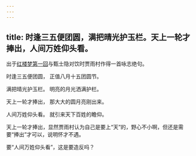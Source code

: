 ```yaml
---
---
---
```

title: 时逢三五便团圆，满把晴光护玉栏。天上一轮才捧出，人间万姓仰头看。
---

出于[红楼梦第一回](/cn/1/1)与甄士隐对饮时贾雨村作得一首咏志绝句。

时逢三五便团圆， 正值八月十五团圆节。

满把晴光护玉栏。 明亮的月光洒满护栏。

天上一轮才捧出， 那大大的圆月亮刚出来。

人间万姓仰头看。 就引来天下百姓的瞻仰。

天上一轮才捧出，显然贾雨村认为自己是要上“天”的，野心不小啊，但还是需要“捧出”才可以，说明怀才不遇。

要“人间万姓仰头看”，这是要造反吗？

